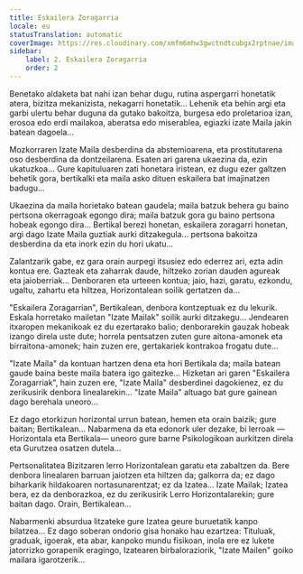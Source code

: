 ```yaml
---
title: Eskailera Zoragarria
locale: eu
statusTranslation: automatic
coverImage: https://res.cloudinary.com/xmfm6mhw3gwctndtcubgx2rptnae/image/upload/v1740468922/small_cover_tratado_de_psicologia_revolucionaria_a4c0dca4e0.webp
sidebar:
    label: 2. Eskailera Zoragarria
    order: 2
---
```

Benetako aldaketa bat nahi izan behar dugu, rutina aspergarri honetatik atera, bizitza mekanizista, nekagarri honetatik... Lehenik eta behin argi eta garbi ulertu behar duguna da gutako bakoitza, burgesa edo proletarioa izan, erosoa edo erdi mailakoa, aberatsa edo miserablea, egiazki izate Maila jakin batean dagoela...

Mozkorraren Izate Maila desberdina da abstemioarena, eta prostitutarena oso desberdina da dontzeilarena. Esaten ari garena ukaezina da, ezin ukatuzkoa... Gure kapituluaren zati honetara iristean, ez dugu ezer galtzen behetik gora, bertikalki eta maila asko dituen eskailera bat imajinatzen badugu...

Ukaezina da maila horietako batean gaudela; maila batzuk behera gu baino pertsona okerragoak egongo dira; maila batzuk gora gu baino pertsona hobeak egongo dira... Bertikal berezi honetan, eskailera zoragarri honetan, argi dago Izate Maila guztiak aurki ditzakegula... pertsona bakoitza desberdina da eta inork ezin du hori ukatu...

Zalantzarik gabe, ez gara orain aurpegi itsusiez edo ederrez ari, ezta adin kontua ere. Gazteak eta zaharrak daude, hiltzeko zorian dauden agureak eta jaioberriak... Denboraren eta urteeen kontua; jaio, hazi, garatu, ezkondu, ugaltu, zahartu eta hiltzea, Horizontalean soilik gertatzen da...

"Eskailera Zoragarrian", Bertikalean, denbora kontzeptuak ez du lekurik. Eskala horretako mailetan "Izate Mailak" soilik aurki ditzakegu... Jendearen itxaropen mekanikoak ez du ezertarako balio; denborarekin gauzak hobeak izango direla uste dute; horrela pentsatzen zuten gure aitona-amonek eta birraitona-amonek; hain zuzen ere, gertakariek kontrakoa frogatu dute...

"Izate Maila" da kontuan hartzen dena eta hori Bertikala da; maila batean gaude baina beste maila batera igo gaitezke... Hizketan ari garen "Eskailera Zoragarriak", hain zuzen ere, "Izate Maila" desberdinei dagokienez, ez du zerikusirik denbora linealarekin... "Izate Maila" altuago bat gure gainean dago berehala uneoro...

Ez dago etorkizun horizontal urrun batean, hemen eta orain baizik; gure baitan; Bertikalean... Nabarmena da eta edonork uler dezake, bi lerroak —Horizontala eta Bertikala— uneoro gure barne Psikologikoan aurkitzen direla eta Gurutzea osatzen dutela...

Pertsonalitatea Bizitzaren lerro Horizontalean garatu eta zabaltzen da. Bere denbora linealaren barruan jaiotzen eta hiltzen da; galkorra da; ez dago biharkarik hildakoaren nortasunarentzat; ez da Izatea... Izate Mailak; Izatea bera, ez da denborazkoa, ez du zerikusirik Lerro Horizontalarekin; gure baitan dago. Orain, Bertikalean...

Nabarmenki absurdua litzateke gure Izatea geure buruetatik kanpo bilatzea... Ez dago soberan ondorio gisa honako hau ezartzea: Tituluak, graduak, igoerak, eta abar, kanpoko mundu fisikoan, inola ere ez lukete jatorrizko gorapenik eragingo, Izatearen birbaloraziorik, "Izate Mailen" goiko mailara igarotzerik...

